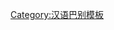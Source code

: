 {{User language-5|czhu|該用戶不但能'''[[:Category:Czhu-5 使用者|熟練]]'''的以'''[[:Category:Czhu 使用者|潮州話]]'''進行交流，而且能區分不同地區的'''[[:Category:Czhu 使用者|潮州話]]'''。|潮州話|12|9}}<noinclude>[[Category:汉语巴别模板]]</noinclude>